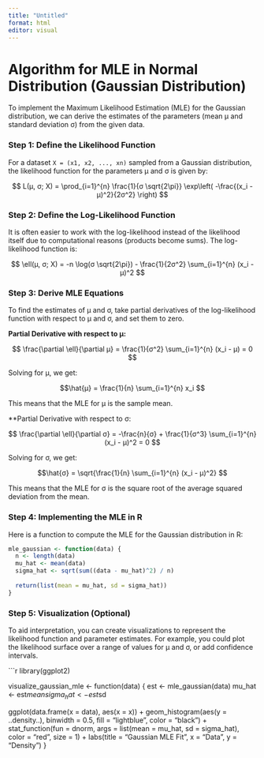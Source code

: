 ```yaml
---
title: "Untitled"
format: html
editor: visual
---
```


# Algorithm for MLE in Normal Distribution (Gaussian Distribution)

To implement the Maximum Likelihood Estimation (MLE) for the Gaussian distribution, we can derive the estimates of the parameters (mean μ and standard deviation σ) from the given data.

### Step 1: Define the Likelihood Function

For a dataset `X = (x1, x2, ..., xn)` sampled from a Gaussian distribution, the likelihood function for the parameters μ and σ is given by: 

$$ L(μ, σ; X) = \prod_{i=1}^{n} \frac{1}{σ \sqrt{2\pi}} \exp\left( -\frac{(x_i - μ)^2}{2σ^2} \right) $$

### Step 2: Define the Log-Likelihood Function

It is often easier to work with the log-likelihood instead of the likelihood itself due to computational reasons (products become sums). The log-likelihood function is:

$$ \ell(μ, σ; X) = -n \log(σ \sqrt{2\pi}) - \frac{1}{2σ^2} \sum_{i=1}^{n} (x_i - μ)^2 $$

### Step 3: Derive MLE Equations

To find the estimates of μ and σ, take partial derivatives of the log-likelihood function with respect to μ and σ, and set them to zero.

**Partial Derivative with respect to μ:** 

$$ \frac{\partial \ell}{\partial μ} = \frac{1}{σ^2} \sum_{i=1}^{n} (x_i - μ) = 0  $$

Solving for μ, we get: 

$$\hat{μ} = \frac{1}{n} \sum_{i=1}^{n} x_i  $$

This means that the MLE for μ is the sample mean.

**Partial Derivative with respect to σ:

$$ \frac{\partial \ell}{\partial σ} = -\frac{n}{σ} + \frac{1}{σ^3} \sum_{i=1}^{n} (x_i - μ)^2 = 0 $$

Solving for σ, we get: 

$$\hat{σ} = \sqrt{\frac{1}{n} \sum_{i=1}^{n} (x_i - μ)^2} $$

This means that the MLE for σ is the square root of the average squared deviation from the mean.

### Step 4: Implementing the MLE in R

Here is a function to compute the MLE for the Gaussian distribution in R:

``` r
mle_gaussian <- function(data) {
  n <- length(data)
  mu_hat <- mean(data)
  sigma_hat <- sqrt(sum((data - mu_hat)^2) / n)
  
  return(list(mean = mu_hat, sd = sigma_hat))
}
```

### Step 5: Visualization (Optional)

To aid interpretation, you can create visualizations to represent the likelihood function and parameter estimates. For example, you could plot the likelihood surface over a range of values for μ and σ, or add confidence intervals.

\`\`\`r library(ggplot2)

visualize_gaussian_mle \<- function(data) { est \<- mle_gaussian(data) mu_hat \<- est$mean
  sigma_hat <- est$sd

ggplot(data.frame(x = data), aes(x = x)) + geom_histogram(aes(y = ..density..), binwidth = 0.5, fill = "lightblue", color = "black") + stat_function(fun = dnorm, args = list(mean = mu_hat, sd = sigma_hat), color = "red", size = 1) + labs(title = "Gaussian MLE Fit", x = "Data", y = "Density") }
